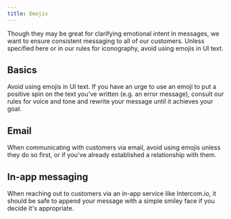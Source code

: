 ```yaml
---
title: Emojis
---
```


Though they may be great for clarifying emotional intent in messages, we want to ensure consistent messaging to all of our customers. Unless specified here or in our rules for iconography, avoid using emojis in UI text.

## Basics

Avoid using emojis in UI text. If you have an urge to use an emoji to put a positive spin on the text you've written (e.g. an error message), consult our rules for voice and tone and rewrite your message until it achieves your goal.

## Email

When communicating with customers via email, avoid using emojis unless they do so first, or if you've already established a relationship with them.

## In-app messaging

When reaching out to customers via an in-app service like Intercom.io, it should be safe to append your message with a simple smiley face if you decide it's appropriate.
